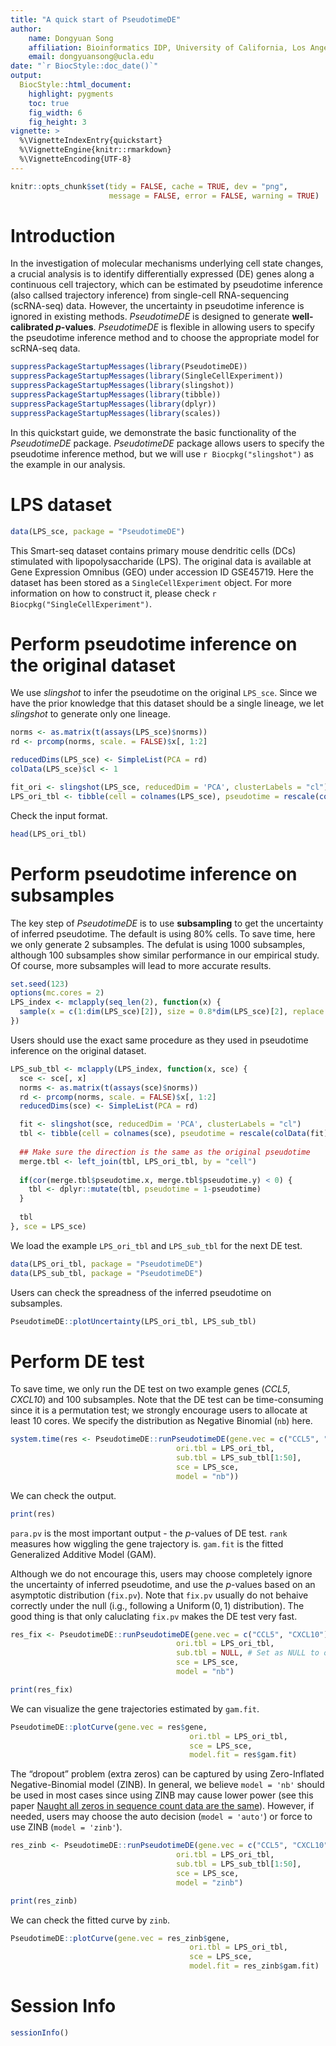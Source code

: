 ```yaml
---
title: "A quick start of PseudotimeDE"
author:   
    name: Dongyuan Song
    affiliation: Bioinformatics IDP, University of California, Los Angeles
    email: dongyuansong@ucla.edu
date: "`r BiocStyle::doc_date()`"
output:
  BiocStyle::html_document:
    highlight: pygments
    toc: true
    fig_width: 6
    fig_height: 3
vignette: >
  %\VignetteIndexEntry{quickstart}
  %\VignetteEngine{knitr::rmarkdown}
  %\VignetteEncoding{UTF-8}
---
```


```r
knitr::opts_chunk$set(tidy = FALSE, cache = TRUE, dev = "png",
                      message = FALSE, error = FALSE, warning = TRUE)
```

# Introduction

In the investigation of molecular mechanisms underlying cell state changes, a crucial analysis is to identify differentially expressed (DE) genes along a continuous cell trajectory, which can be estimated by pseudotime inference (also callsed trajectory inference) from single-cell RNA-sequencing (scRNA-seq) data. However, the uncertainty in pseudotime inference is ignored in existing methods. *PseudotimeDE* is designed to generate **well-calibrated $p$-values**. *PseudotimeDE* is flexible in allowing users to specify the pseudotime inference method and to choose the appropriate model for scRNA-seq data.

```r
suppressPackageStartupMessages(library(PseudotimeDE))
suppressPackageStartupMessages(library(SingleCellExperiment))
suppressPackageStartupMessages(library(slingshot))
suppressPackageStartupMessages(library(tibble))
suppressPackageStartupMessages(library(dplyr))
suppressPackageStartupMessages(library(scales))
```

In this quickstart guide, we demonstrate the basic functionality of the *PseudotimeDE* package. *PseudotimeDE* package allows users to specify the pseudotime inference method, but we will use `r Biocpkg("slingshot")` as the example in our analysis.

# LPS dataset

```r
data(LPS_sce, package = "PseudotimeDE")
```

This Smart-seq dataset contains primary mouse dendritic cells (DCs) stimulated with lipopolysaccharide (LPS). The original data is available at Gene Expression Omnibus (GEO) under accession ID GSE45719. Here the dataset has been stored as a `SingleCellExperiment` object. For more information on how to construct it, please check `r Biocpkg("SingleCellExperiment")`.

# Perform pseudotime inference on the original dataset

We use *slingshot* to infer the pseudotime on the original `LPS_sce`. Since we have the prior knowledge that this dataset should be a single lineage, we let *slingshot* to generate only one lineage.

```r
norms <- as.matrix(t(assays(LPS_sce)$norms))
rd <- prcomp(norms, scale. = FALSE)$x[, 1:2]

reducedDims(LPS_sce) <- SimpleList(PCA = rd)
colData(LPS_sce)$cl <- 1

fit_ori <- slingshot(LPS_sce, reducedDim = 'PCA', clusterLabels = "cl")
LPS_ori_tbl <- tibble(cell = colnames(LPS_sce), pseudotime = rescale(colData(fit_ori)$slingPseudotime_1))
```
Check the input format.
```r
head(LPS_ori_tbl)
```


# Perform pseudotime inference on subsamples

The key step of *PseudotimeDE* is to use **subsampling** to get the uncertainty of inferred pseudotime. The default is using 80% cells. To save time, here we only generate 2 subsamples. The defulat is using 1000 subsamples, although 100 subsamples show similar performance in our empirical study. Of course, more subsamples will lead to more accurate results.

```r
set.seed(123)
options(mc.cores = 2)
LPS_index <- mclapply(seq_len(2), function(x) {
  sample(x = c(1:dim(LPS_sce)[2]), size = 0.8*dim(LPS_sce)[2], replace = FALSE)
})
```

Users should use the exact same procedure as they used in pseudotime inference on the original dataset. 

```r
LPS_sub_tbl <- mclapply(LPS_index, function(x, sce) {
  sce <- sce[, x]
  norms <- as.matrix(t(assays(sce)$norms))
  rd <- prcomp(norms, scale. = FALSE)$x[, 1:2]
  reducedDims(sce) <- SimpleList(PCA = rd)

  fit <- slingshot(sce, reducedDim = 'PCA', clusterLabels = "cl")
  tbl <- tibble(cell = colnames(sce), pseudotime = rescale(colData(fit)$slingPseudotime_1))
  
  ## Make sure the direction is the same as the original pseudotime
  merge.tbl <- left_join(tbl, LPS_ori_tbl, by = "cell")
  
  if(cor(merge.tbl$pseudotime.x, merge.tbl$pseudotime.y) < 0) {
    tbl <- dplyr::mutate(tbl, pseudotime = 1-pseudotime)
  }
  
  tbl
}, sce = LPS_sce)
```

We load the example `LPS_ori_tbl` and `LPS_sub_tbl` for the next DE test.
```r
data(LPS_ori_tbl, package = "PseudotimeDE")
data(LPS_sub_tbl, package = "PseudotimeDE")
```

Users can check the spreadness of the inferred pseudotime on subsamples.
```r
PseudotimeDE::plotUncertainty(LPS_ori_tbl, LPS_sub_tbl)
```

# Perform DE test

To save time, we only run the DE test on two example genes (*CCL5*, *CXCL10*) and 100 subsamples. Note that the DE test can be time-consuming since it is a permutation test; we strongly encourage users to allocate at least 10 cores. We specify the distribution as Negative Binomial (`nb`) here.

```r
system.time(res <- PseudotimeDE::runPseudotimeDE(gene.vec = c("CCL5", "CXCL10"),
                                     ori.tbl = LPS_ori_tbl,
                                     sub.tbl = LPS_sub_tbl[1:50],
                                     sce = LPS_sce,
                                     model = "nb"))
```

We can check the output.

```r
print(res)
```

`para.pv` is the most important output - the $p$-values of DE test. `rank` measures how wiggling the gene trajectory is. `gam.fit` is the fitted Generalized Additive Model (GAM).

Although we do not encourage this, users may choose completely ignore the uncertainty of inferred pseudotime, and use the $p$-values based on an asymptotic distribution (`fix.pv`). Note that `fix.pv` usually do not behaive correctly under the null (i.g., following a $\operatorname{Uniform}(0, 1)$ distribution). The good thing is that only caluclating `fix.pv` makes the DE test very fast.

```r
res_fix <- PseudotimeDE::runPseudotimeDE(gene.vec = c("CCL5", "CXCL10"),
                                     ori.tbl = LPS_ori_tbl,
                                     sub.tbl = NULL, # Set as NULL to only get fix.pv
                                     sce = LPS_sce,
                                     model = "nb")

print(res_fix)
```

We can visualize the gene trajectories estimated by `gam.fit`.

```r
PseudotimeDE::plotCurve(gene.vec = res$gene,
                                        ori.tbl = LPS_ori_tbl,
                                        sce = LPS_sce,
                                        model.fit = res$gam.fit)
```

The "dropout" problem (extra zeros) can be captured by using Zero-Inflated Negative-Binomial model (ZINB). In general, we believe `model = 'nb'` should be used in most cases since using ZINB may cause lower power (see this paper [Naught all zeros in sequence count data are the same](https://www.sciencedirect.com/science/article/pii/S2001037020303986?via%3Dihub)). However, if needed, users may choose the auto decision (`model = 'auto'`) or force to use ZINB (`model = 'zinb'`).

```r
res_zinb <- PseudotimeDE::runPseudotimeDE(gene.vec = c("CCL5", "CXCL10"),
                                     ori.tbl = LPS_ori_tbl,
                                     sub.tbl = LPS_sub_tbl[1:50],
                                     sce = LPS_sce,
                                     model = "zinb")

print(res_zinb)
```

We can check the fitted curve by `zinb`.
```r
PseudotimeDE::plotCurve(gene.vec = res_zinb$gene,
                                        ori.tbl = LPS_ori_tbl,
                                        sce = LPS_sce,
                                        model.fit = res_zinb$gam.fit)
```

# Session Info

```r
sessionInfo()
```
